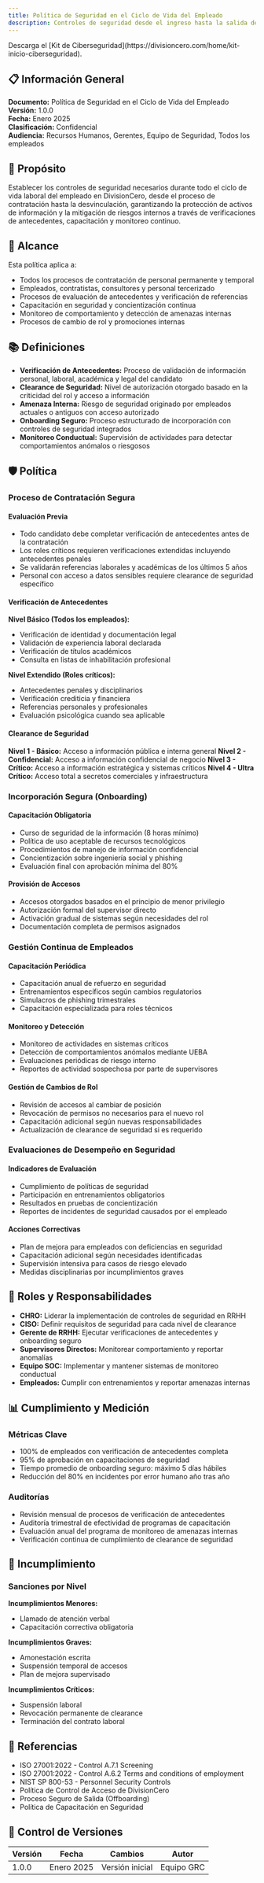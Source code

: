 ```yaml
---
title: Política de Seguridad en el Ciclo de Vida del Empleado
description: Controles de seguridad desde el ingreso hasta la salida del colaborador.
---
```


<Callout title="Quieres aprender más?">
  Descarga el [Kit de Ciberseguridad](https://divisioncero.com/home/kit-inicio-ciberseguridad).
</Callout>

## 📋 Información General

**Documento:** Política de Seguridad en el Ciclo de Vida del Empleado  
**Versión:** 1.0.0  
**Fecha:** Enero 2025  
**Clasificación:** Confidencial  
**Audiencia:** Recursos Humanos, Gerentes, Equipo de Seguridad, Todos los empleados

## 🎯 Propósito

Establecer los controles de seguridad necesarios durante todo el ciclo de vida laboral del empleado en DivisionCero, desde el proceso de contratación hasta la desvinculación, garantizando la protección de activos de información y la mitigación de riesgos internos a través de verificaciones de antecedentes, capacitación y monitoreo continuo.

## 🏢 Alcance

Esta política aplica a:
- Todos los procesos de contratación de personal permanente y temporal
- Empleados, contratistas, consultores y personal tercerizado
- Procesos de evaluación de antecedentes y verificación de referencias
- Capacitación en seguridad y concientización continua
- Monitoreo de comportamiento y detección de amenazas internas
- Procesos de cambio de rol y promociones internas

## 📚 Definiciones

- **Verificación de Antecedentes:** Proceso de validación de información personal, laboral, académica y legal del candidato
- **Clearance de Seguridad:** Nivel de autorización otorgado basado en la criticidad del rol y acceso a información
- **Amenaza Interna:** Riesgo de seguridad originado por empleados actuales o antiguos con acceso autorizado
- **Onboarding Seguro:** Proceso estructurado de incorporación con controles de seguridad integrados
- **Monitoreo Conductual:** Supervisión de actividades para detectar comportamientos anómalos o riesgosos

## 🛡️ Política

### Proceso de Contratación Segura

#### Evaluación Previa
- Todo candidato debe completar verificación de antecedentes antes de la contratación
- Los roles críticos requieren verificaciones extendidas incluyendo antecedentes penales
- Se validarán referencias laborales y académicas de los últimos 5 años
- Personal con acceso a datos sensibles requiere clearance de seguridad específico

#### Verificación de Antecedentes
**Nivel Básico (Todos los empleados):**
- Verificación de identidad y documentación legal
- Validación de experiencia laboral declarada
- Verificación de títulos académicos
- Consulta en listas de inhabilitación profesional

**Nivel Extendido (Roles críticos):**
- Antecedentes penales y disciplinarios
- Verificación crediticia y financiera
- Referencias personales y profesionales
- Evaluación psicológica cuando sea aplicable

#### Clearance de Seguridad
**Nivel 1 - Básico:** Acceso a información pública e interna general
**Nivel 2 - Confidencial:** Acceso a información confidencial de negocio
**Nivel 3 - Crítico:** Acceso a información estratégica y sistemas críticos
**Nivel 4 - Ultra Crítico:** Acceso total a secretos comerciales y infraestructura

### Incorporación Segura (Onboarding)

#### Capacitación Obligatoria
- Curso de seguridad de la información (8 horas mínimo)
- Política de uso aceptable de recursos tecnológicos
- Procedimientos de manejo de información confidencial
- Concientización sobre ingeniería social y phishing
- Evaluación final con aprobación mínima del 80%

#### Provisión de Accesos
- Accesos otorgados basados en el principio de menor privilegio
- Autorización formal del supervisor directo
- Activación gradual de sistemas según necesidades del rol
- Documentación completa de permisos asignados

### Gestión Continua de Empleados

#### Capacitación Periódica
- Capacitación anual de refuerzo en seguridad
- Entrenamientos específicos según cambios regulatorios
- Simulacros de phishing trimestrales
- Capacitación especializada para roles técnicos

#### Monitoreo y Detección
- Monitoreo de actividades en sistemas críticos
- Detección de comportamientos anómalos mediante UEBA
- Evaluaciones periódicas de riesgo interno
- Reportes de actividad sospechosa por parte de supervisores

#### Gestión de Cambios de Rol
- Revisión de accesos al cambiar de posición
- Revocación de permisos no necesarios para el nuevo rol
- Capacitación adicional según nuevas responsabilidades
- Actualización de clearance de seguridad si es requerido

### Evaluaciones de Desempeño en Seguridad

#### Indicadores de Evaluación
- Cumplimiento de políticas de seguridad
- Participación en entrenamientos obligatorios
- Resultados en pruebas de concientización
- Reportes de incidentes de seguridad causados por el empleado

#### Acciones Correctivas
- Plan de mejora para empleados con deficiencias en seguridad
- Capacitación adicional según necesidades identificadas
- Supervisión intensiva para casos de riesgo elevado
- Medidas disciplinarias por incumplimientos graves

## 👥 Roles y Responsabilidades

- **CHRO:** Liderar la implementación de controles de seguridad en RRHH
- **CISO:** Definir requisitos de seguridad para cada nivel de clearance
- **Gerente de RRHH:** Ejecutar verificaciones de antecedentes y onboarding seguro
- **Supervisores Directos:** Monitorear comportamiento y reportar anomalías
- **Equipo SOC:** Implementar y mantener sistemas de monitoreo conductual
- **Empleados:** Cumplir con entrenamientos y reportar amenazas internas

## 📊 Cumplimiento y Medición

### Métricas Clave
- 100% de empleados con verificación de antecedentes completa
- 95% de aprobación en capacitaciones de seguridad
- Tiempo promedio de onboarding seguro: máximo 5 días hábiles
- Reducción del 80% en incidentes por error humano año tras año

### Auditorías
- Revisión mensual de procesos de verificación de antecedentes
- Auditoría trimestral de efectividad de programas de capacitación
- Evaluación anual del programa de monitoreo de amenazas internas
- Verificación continua de cumplimiento de clearance de seguridad

## 🚨 Incumplimiento

### Sanciones por Nivel
**Incumplimientos Menores:**
- Llamado de atención verbal
- Capacitación correctiva obligatoria

**Incumplimientos Graves:**
- Amonestación escrita
- Suspensión temporal de accesos
- Plan de mejora supervisado

**Incumplimientos Críticos:**
- Suspensión laboral
- Revocación permanente de clearance
- Terminación del contrato laboral

## 📖 Referencias

- ISO 27001:2022 - Control A.7.1 Screening
- ISO 27001:2022 - Control A.6.2 Terms and conditions of employment
- NIST SP 800-53 - Personnel Security Controls
- Política de Control de Acceso de DivisionCero
- Proceso Seguro de Salida (Offboarding)
- Política de Capacitación en Seguridad

## 📝 Control de Versiones

| Versión | Fecha | Cambios | Autor |
|---------|-------|---------|-------|
| 1.0.0 | Enero 2025 | Versión inicial | Equipo GRC |

